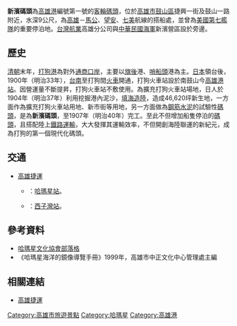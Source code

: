 {{Infobox port
| name =新濱碼頭
| image =Tai Hwa at Kaohsiung Harbour in Evening 20140508.jpg
| imagesize = 300px
| caption =新濱碼頭
| country ={{ROC}}
| location =[[高雄市|高雄市]][[鼓山区|鼓山区]]捷興一街及鼓山一路附近
| coordinates =
| opened =
| operated =
| type =客輪码头
| sizewater =
| sizeland = 
| size =
| berths =
| piers =
| employees =
| arrivals =
| passengertraffic =高雄—澎湖航线
| website = 
}}
'''新濱碼頭'''為[[高雄港|高雄港]]編號第一號的[[客輪|客輪]][[碼頭|碼頭]]，位於[[高雄市|高雄市]][[鼓山區|鼓山區]]捷興一街及鼓山一路附近，水深9公尺，為[[高雄|高雄]]－[[馬公|馬公]]、[[望安|望安]]、[[七美鄉_(臺灣)|七美]]航線的搭船處，並曾為[[美國第七艦隊|美國第七艦隊]]的重要停泊地。[[台灣航業|台灣航業]]高雄分公司與[[中華民國海軍|中華民國海軍]]新濱營區設於旁邊。

== 歷史 ==
[[清朝|清朝]]末年，[[打狗港|打狗港]]為對外[[通商口岸|通商口岸]]，主要以[[旗後|旗後]]港、[[哨船頭|哨船頭]]港為主。[[日本|日本]]領台後，1900年（明治33年），[[台南|台南]]至打狗間[[火車|火車]]開通，打狗火車站設於南鼓山今[[高雄港站|高雄港站]]。因營運量不斷提昇，打狗火車站不敷使用。為擴充打狗火車站場地，日人於1904年（明治37年）利用挖掘港內泥沙，[[填海造陸|填海造陸]]，造成46,620坪新生地，一方面作為擴充打狗火車站用地、新市街等用地，另一方面做為[[鋼筋水泥|鋼筋水泥]]的試驗性[[碼頭|碼頭]]，是為'''新濱碼頭'''，至1907年（明治40年）完工。至此不但增加船隻停泊的[[碼頭|碼頭]]，且搭配陸上[[鐵路運輸|鐵路運輸]]，大大發揮其運輸效率，不但開創海陸聯運的新紀元，成為打狗的第一個現代化碼頭。

==交通==
* [[高雄捷運|高雄捷運]]
**{{高捷環狀輕軌}}：[[哈瑪星站|哈瑪星站]]。
**{{高捷橘線}}：[[西子灣站|西子灣站]]。

== 參考資料 ==
*[http://hamasen.pixnet.net/blog 哈瑪星文化協會部落格] {{Wayback|url=http://hamasen.pixnet.net/blog |date=20140328141541 }}
*《哈瑪星海洋的鏡像導覽手冊》1999年，高雄市中正文化中心管理處主編

== 相關連結 ==
* [http://www.krtco.com.tw/travel_info/travel-1_detail.aspx?ID=923 高雄捷運] {{Wayback|url=http://www.krtco.com.tw/travel_info/travel-1_detail.aspx?ID=923 |date=20190810201608 }}

[[Category:高雄市旅遊景點|Category:高雄市旅遊景點]]
[[Category:哈瑪星|Category:哈瑪星]]
[[Category:高雄港|Category:高雄港]]